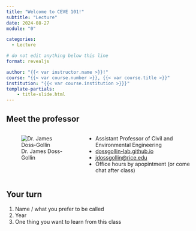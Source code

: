 ```yaml
---
title: "Welcome to CEVE 101!"
subtitle: "Lecture"
date: 2024-08-27
module: "0"

categories: 
  - Lecture

# do not edit anything below this line
format: revealjs

author: "{{< var instructor.name >}}!"
course: "{{< var course.number >}}, {{< var course.title >}}"
institution: "{{< var course.institution >}}}"
template-partials:
    - title-slide.html
---
```


## Meet the professor

::: {.columns}
::: {.column width="40%"}

![Dr. James Doss-Gollin](../_assets/img/jdossgollin.jpeg)

:::
::: {.column width="60%"}
- Assistant Professor of Civil and Environmental Engineering
- [dossgollin-lab.github.io](https://dossgollin-lab.github.io)
- [jdossgollin@rice.edu](mailto:jdossgollin@rice.edu)
- Office hours by apopintment (or come chat after class)
:::
:::

## Your turn

1. Name / what you prefer to be called
1. Year
1. One thing you want to learn from this class



::: {#refs}
:::